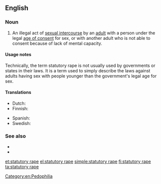 ==English==
{{wikipedia}}

===Noun===
{{en-noun|head=[[statutory]] [[rape]]}}

# {{lb|en|legal}} An illegal act of [[sexual intercourse]] by an [[adult]] with a person under the legal [[age of consent]] for sex, or with another adult who is not able to consent because of lack of mental capacity.

====Usage notes====
Technically, the term statutory rape is not usually used by governments or states in their laws. It is a term used to simply describe the laws against adults having sex with people younger than the government's legal age for sex.

====Translations====
{{trans-top|intercourse with a minor}}
* Dutch: {{t|nl|sex met minderjarige}}
* Finnish: {{t|fi|törkeä lapsen seksuaalinen hyväksikäyttö}}
{{trans-mid}}
* Spanish: {{t+|es|estupro|m}}
* Swedish: {{t|sv|samlag med minderårig}}
{{trans-bottom}}

===See also===
* {{l|en|rape}}
* {{l|en|jailbait}}

[[Category:en:Pedophilia]]

[[et:statutory rape]]
[[el:statutory rape]]
[[simple:statutory rape]]
[[fi:statutory rape]]
[[ta:statutory rape]]